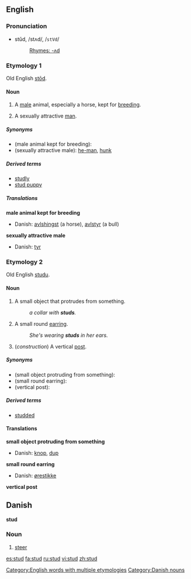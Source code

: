 ==English==
[[Category:English words with multiple etymologies]]

===Pronunciation===
*stŭd, /stʌd/, /<tt>stVd</tt>/
*:[[Rhymes:English:-ʌd|Rhymes: -ʌd]]

===Etymology 1===
Old English [[stod|stōd]].

====Noun====
{{en-noun}}

# A [[male]] animal, especially a horse, kept for [[breed]]ing.
#{{colloquial}} A sexually attractive [[man]].

=====Synonyms=====
*(male animal kept for breeding):
*(sexually attractive male): [[he-man]], [[hunk]]

=====Derived terms=====
*[[studly]]
*[[stud puppy]]

=====Translations=====
'''male animal kept for breeding'''
{{top}}
*Danish: [[avlshingst]] (a horse), [[avlstyr]] (a bull) 
{{mid}}
{{bottom}}

'''sexually attractive male'''
{{top}}
*Danish: [[tyr]]
{{mid}}
{{bottom}}

===Etymology 2===
Old English [[studu]].

====Noun====
{{en-noun}}

# A small object that protrudes from something.
#:''a collar with '''studs'''.''
# A small round [[earring]].
#:''She's wearing '''studs''' in her ears.''
# (''construction'') A vertical [[post]].

=====Synonyms=====
*(small object protruding from something):
*(small round earring):
*(vertical post):

=====Derived terms=====
*[[studded]]

====Translations====

'''small object protruding from something'''
{{top}}
*Danish: [[knop]], [[dup]]
{{mid}}
{{bottom}}

'''small round earring'''
{{top}}
*Danish: [[ørestikke]]
{{mid}}
{{bottom}}

'''vertical post'''
{{top}}
{{mid}}
{{bottom}}

==Danish==
'''stud'''

===Noun===
# [[steer]]

[[Category:Danish nouns]]

[[es:stud]]
[[fa:stud]]
[[ru:stud]]
[[vi:stud]]
[[zh:stud]]